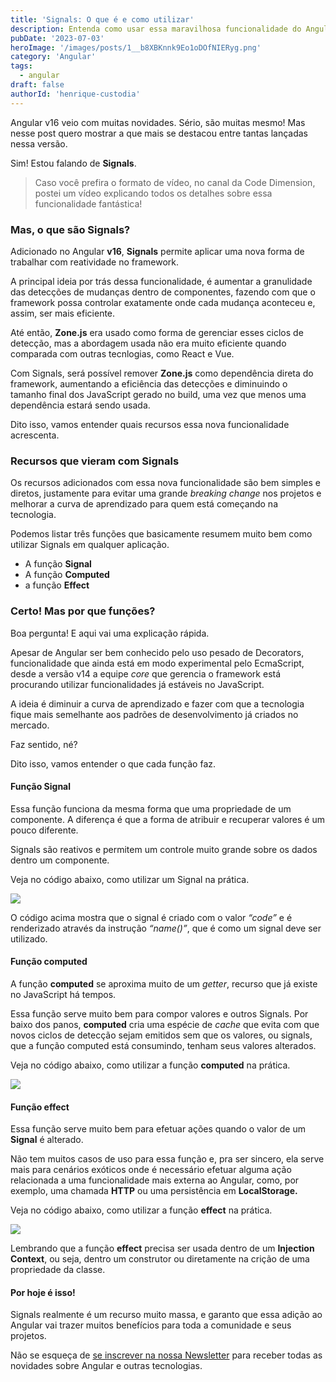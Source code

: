 ```yaml
---
title: 'Signals: O que é e como utilizar'
description: Entenda como usar essa maravilhosa funcionalidade do Angular 16
pubDate: '2023-07-03'
heroImage: '/images/posts/1__b8XBKnnk9Eo1oDOfNIERyg.png'
category: 'Angular'
tags:
  - angular
draft: false
authorId: 'henrique-custodia'
---
```


Angular v16 veio com muitas novidades. Sério, são muitas mesmo! Mas nesse post quero mostrar a que mais se destacou entre tantas lançadas nessa versão.

Sim! Estou falando de **Signals**.

> Caso você prefira o formato de vídeo, no canal da Code Dimension, postei um vídeo explicando todos os detalhes sobre essa funcionalidade fantástica!

### Mas, o que são Signals?

Adicionado no Angular **v16**, **Signals** permite aplicar uma nova forma de trabalhar com reatividade no framework.

A principal ideia por trás dessa funcionalidade, é aumentar a granulidade das detecções de mudanças dentro de componentes, fazendo com que o framework possa controlar exatamente onde cada mudança aconteceu e, assim, ser mais eficiente.

Até então, **Zone.js** era usado como forma de gerenciar esses ciclos de detecção, mas a abordagem usada não era muito eficiente quando comparada com outras tecnlogias, como React e Vue.

Com Signals, será possível remover **Zone.js** como dependência direta do framework, aumentando a eficiência das detecções e diminuindo o tamanho final dos JavaScript gerado no build, uma vez que menos uma dependência estará sendo usada.

Dito isso, vamos entender quais recursos essa nova funcionalidade acrescenta.

### Recursos que vieram com Signals

Os recursos adicionados com essa nova funcionalidade são bem simples e diretos, justamente para evitar uma grande _breaking change_ nos projetos e melhorar a curva de aprendizado para quem está começando na tecnologia.

Podemos listar três funções que basicamente resumem muito bem como utilizar Signals em qualquer aplicação.

- A função **Signal**
- A função **Computed**
- a função **Effect**

### Certo! Mas por que funções?

Boa pergunta! E aqui vai uma explicação rápida.

Apesar de Angular ser bem conhecido pelo uso pesado de Decorators, funcionalidade que ainda está em modo experimental pelo EcmaScript, desde a versão v14 a equipe _core_ que gerencia o framework está procurando utilizar funcionalidades já estáveis no JavaScript.

A ideia é diminuir a curva de aprendizado e fazer com que a tecnologia fique mais semelhante aos padrões de desenvolvimento já criados no mercado.

Faz sentido, né?

Dito isso, vamos entender o que cada função faz.


<Ads />

#### Função Signal

Essa função funciona da mesma forma que uma propriedade de um componente. A diferença é que a forma de atribuir e recuperar valores é um pouco diferente.

Signals são reativos e permitem um controle muito grande sobre os dados dentro um componente.

Veja no código abaixo, como utilizar um Signal na prática.

![](public/images/posts/1__cXwRNcYRrXweZxC6Psz3xA.png)

O código acima mostra que o signal é criado com o valor _“code”_ e é renderizado através da instrução _“name()”_, que é como um signal deve ser utilizado.

#### Função computed

A função **computed** se aproxima muito de um _getter_, recurso que já existe no JavaScript há tempos.

Essa função serve muito bem para compor valores e outros Signals. Por baixo dos panos, **computed** cria uma espécie de _cache_ que evita com que novos ciclos de detecção sejam emitidos sem que os valores, ou signals, que a função computed está consumindo, tenham seus valores alterados.

Veja no código abaixo, como utilizar a função **computed** na prática.

![](public/images/posts/1__9IHvJwMBSCDjHuXVw8nLUw.png)

#### Função effect

Essa função serve muito bem para efetuar ações quando o valor de um **Signal** é alterado.

Não tem muitos casos de uso para essa função e, pra ser sincero, ela serve mais para cenários exóticos onde é necessário efetuar alguma ação relacionada a uma funcionalidade mais externa ao Angular, como, por exemplo, uma chamada **HTTP** ou uma persistência em **LocalStorage.**

Veja no código abaixo, como utilizar a função **effect** na prática.

![](public/images/posts/1__JHBj05wTTedTZxI9sM6O8w.png)

Lembrando que a função **effect** precisa ser usada dentro de um **Injection Context**, ou seja, dentro um construtor ou diretamente na crição de uma propriedade da classe.

#### Por hoje é isso!

Signals realmente é um recurso muito massa, e garanto que essa adição ao Angular vai trazer muitos benefícios para toda a comunidade e seus projetos.

Não se esqueça de <a href='javascript:void(0);' scroll-to="newsletter-form">se inscrever na nossa Newsletter</a> para receber todas as novidades sobre Angular e outras tecnologias.
